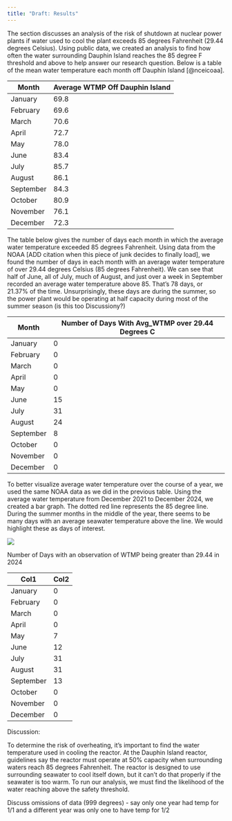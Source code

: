 ```yaml
---
title: "Draft: Results"
---
```


The section discusses an analysis of the risk of shutdown at nuclear power plants if water used to cool the plant exceeds 85 degrees Fahrenheit (29.44 degrees Celsius). Using public data, we created an analysis to find how often the water surrounding Dauphin Island reaches the 85 degree F threshold and above to help answer our research question. Below is a table of the mean water temperature each month off Dauphin Island [@nceicoaa].

| Month     | Average WTMP Off Dauphin Island |
|-----------|---------------------------------|
| January   | 69.8                            |
| February  | 69.6                            |
| March     | 70.6                            |
| April     | 72.7                            |
| May       | 78.0                            |
| June      | 83.4                            |
| July      | 85.7                            |
| August    | 86.1                            |
| September | 84.3                            |
| October   | 80.9                            |
| November  | 76.1                            |
| December  | 72.3                            |

The table below gives the number of days each month in which the average water temperature exceeded 85 degrees Fahrenheit. Using data from the NOAA \[ADD citation when this piece of junk decides to finally load\], we found the number of days in each month with an average water temperature of over 29.44 degrees Celsius (85 degrees Fahrenheit). We can see that half of June, all of July, much of August, and just over a week in September recorded an average water temperature above 85. That's 78 days, or 21.37% of the time. Unsurprisingly, these days are during the summer, so the power plant would be operating at half capacity during most of the summer season (is this too Discussiony?)

| Month     | Number of Days With Avg_WTMP over 29.44 Degrees C |
|-----------|---------------------------------------------------|
| January   | 0                                                 |
| February  | 0                                                 |
| March     | 0                                                 |
| April     | 0                                                 |
| May       | 0                                                 |
| June      | 15                                                |
| July      | 31                                                |
| August    | 24                                                |
| September | 8                                                 |
| October   | 0                                                 |
| November  | 0                                                 |
| December  | 0                                                 |

To better visualize average water temperature over the course of a year, we used the same NOAA data as we did in the previous table. Using the average water temperature from December 2021 to December 2024, we created a bar graph. The dotted red line represents the 85 degree line. During the summer months in the middle of the year, there seems to be many days with an average seawater temperature above the line. We would highlight these as days of interest.

![](images/Screenshot%202025-03-30%20224255-01.png)

Number of Days with an observation of WTMP being greater than 29.44 in 2024

| Col1      | Col2 |
|-----------|------|
| January   | 0    |
| February  | 0    |
| March     | 0    |
| April     | 0    |
| May       | 7    |
| June      | 12   |
| July      | 31   |
| August    | 31   |
| September | 13   |
| October   | 0    |
| November  | 0    |
| December  | 0    |

Discussion:

To determine the risk of overheating, it's important to find the water temperature used in cooling the reactor. At the Dauphin Island reactor, guidelines say the reactor must operate at 50% capacity when surrounding waters reach 85 degrees Fahrenheit. The reactor is designed to use surrounding seawater to cool itself down, but it can't do that properly if the seawater is too warm. To run our analysis, we must find the likelihood of the water reaching above the safety threshold.

Discuss omissions of data (999 degrees) - say only one year had temp for 1/1 and a different year was only one to have temp for 1/2
